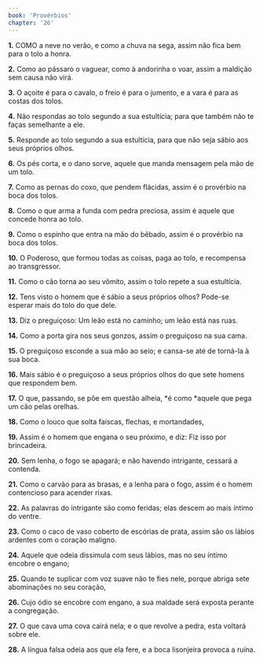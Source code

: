 ```yaml
---
book: 'Provérbios'
chapter: '26'
---
```


**1.** COMO a neve no verão, e como a chuva na sega, assim não fica bem para o tolo a honra.

**2.** Como ao pássaro o vaguear, como à andorinha o voar, assim a maldição sem causa não virá.

**3.** O açoite é para o cavalo, o freio é para o jumento, e a vara é para as costas dos tolos.

**4.** Não respondas ao tolo segundo a sua estultícia; para que também não te faças semelhante a ele.

**5.** Responde ao tolo segundo a sua estultícia, para que não seja sábio aos seus próprios olhos.

**6.** Os pés corta, e o dano sorve, aquele que manda mensagem pela mão de um tolo.

**7.** Como as pernas do coxo, que pendem flácidas, assim é o provérbio na boca dos tolos.

**8.** Como o que arma a funda com pedra preciosa, assim é aquele que concede honra ao tolo.

**9.** Como o espinho que entra na mão do bêbado, assim é o provérbio na boca dos tolos.

**10.** O Poderoso, que formou todas as coisas, paga ao tolo, e recompensa ao transgressor.

**11.** Como o cão torna ao seu vômito, assim o tolo repete a sua estultícia.

**12.** Tens visto o homem que é sábio a seus próprios olhos? Pode-se esperar mais do tolo do que dele.

**13.** Diz o preguiçoso: Um leão está no caminho; um leão está nas ruas.

**14.** Como a porta gira nos seus gonzos, assim o preguiçoso na sua cama.

**15.** O preguiçoso esconde a sua mão ao seio; e cansa-se até de torná-la à sua boca.

**16.** Mais sábio é o preguiçoso a seus próprios olhos do que sete homens que respondem bem.

**17.** O que, passando, se põe em questão alheia, *é como *aquele que pega um cão pelas orelhas.

**18.** Como o louco que solta faíscas, flechas, e mortandades,

**19.** Assim é o homem que engana o seu próximo, e diz: Fiz isso por brincadeira.

**20.** Sem lenha, o fogo se apagará; e não havendo intrigante, cessará a contenda.

**21.** Como o carvão para as brasas, e a lenha para o fogo, assim é o homem contencioso para acender rixas.

**22.** As palavras do intrigante são como feridas; elas descem ao mais íntimo do ventre.

**23.** Como o caco de vaso coberto de escórias de prata, assim são os lábios ardentes com o coração maligno.

**24.** Aquele que odeia dissimula com seus lábios, mas no seu íntimo encobre o engano;

**25.** Quando te suplicar com voz suave não te fies nele, porque abriga sete abominações no seu coração,

**26.** Cujo ódio se encobre com engano, a sua maldade será exposta perante a congregação.

**27.** O que cava uma cova cairá nela; e o que revolve a pedra, esta voltará sobre ele.

**28.** A língua falsa odeia aos que ela fere, e a boca lisonjeira provoca a ruína.